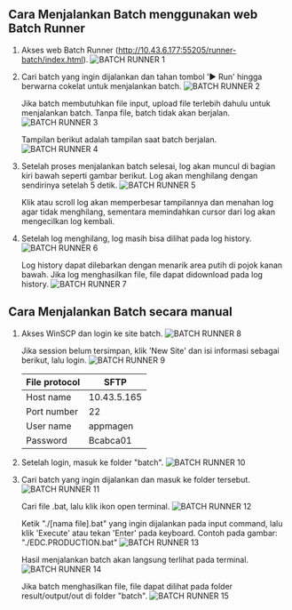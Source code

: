 ## Cara Menjalankan Batch menggunakan web Batch Runner

1. Akses web Batch Runner (http://10.43.6.177:55205/runner-batch/index.html).
![BATCH RUNNER 1](/img/dokumen_magenta/batch-runner-1.png)

2. Cari batch yang ingin dijalankan dan tahan tombol '▶ Run' hingga berwarna cokelat untuk menjalankan batch.
![BATCH RUNNER 2](/img/dokumen_magenta/batch-runner-2.png)

    Jika batch membutuhkan file input, upload file terlebih dahulu untuk menjalankan batch. Tanpa file, batch tidak akan berjalan.
    ![BATCH RUNNER 3](/img/dokumen_magenta/batch-runner-3.png)

    Tampilan berikut adalah tampilan saat batch berjalan.
    ![BATCH RUNNER 4](/img/dokumen_magenta/batch-runner-4.png)

3. Setelah proses menjalankan batch selesai, log akan muncul di bagian kiri bawah seperti gambar berikut. Log akan menghilang dengan sendirinya setelah 5 detik.
![BATCH RUNNER 5](/img/dokumen_magenta/batch-runner-5.png)

    Klik atau scroll log akan memperbesar tampilannya dan menahan log agar tidak menghilang, sementara memindahkan cursor dari log akan mengecilkan log kembali.

4. Setelah log menghilang, log masih bisa dilihat pada log history.
![BATCH RUNNER 6](/img/dokumen_magenta/batch-runner-6.png)

    Log history dapat dilebarkan dengan menarik area putih di pojok kanan bawah. Jika log menghasilkan file, file dapat didownload pada log history.
    ![BATCH RUNNER 7](/img/dokumen_magenta/batch-runner-7.png)

## Cara Menjalankan Batch secara manual
1. Akses WinSCP dan login ke site batch.
![BATCH RUNNER 8](/img/dokumen_magenta/batch-runner-8.png)

    Jika session belum tersimpan, klik 'New Site' dan isi informasi sebagai berikut, lalu login.
    ![BATCH RUNNER 9](/img/dokumen_magenta/batch-runner-9.png)

    | File protocol | SFTP        |
    |---------------|-------------|
    | Host name     | 10.43.5.165 |
    | Port number   | 22          |
    | User name     | appmagen    |
    | Password      | Bcabca01    |

2. Setelah login, masuk ke folder "batch".
![BATCH RUNNER 10](/img/dokumen_magenta/batch-runner-10.png)

3. Cari batch yang ingin dijalankan dan masuk ke folder tersebut.
![BATCH RUNNER 11](/img/dokumen_magenta/batch-runner-11.png)

    Cari file .bat, lalu klik ikon open terminal.
    ![BATCH RUNNER 12](/img/dokumen_magenta/batch-runner-12.png)

    Ketik "./[nama file].bat" yang ingin dijalankan pada input command, lalu klik 'Execute' atau tekan 'Enter' pada keyboard. Contoh pada gambar: "./EDC.PRODUCTION.bat"
    ![BATCH RUNNER 13](/img/dokumen_magenta/batch-runner-13.png)

    Hasil menjalankan batch akan langsung terlihat pada terminal.
    ![BATCH RUNNER 14](/img/dokumen_magenta/batch-runner-14.png)

    Jika batch menghasilkan file, file dapat dilihat pada folder result/output/out di folder "batch".
    ![BATCH RUNNER 15](/img/dokumen_magenta/batch-runner-15.png)